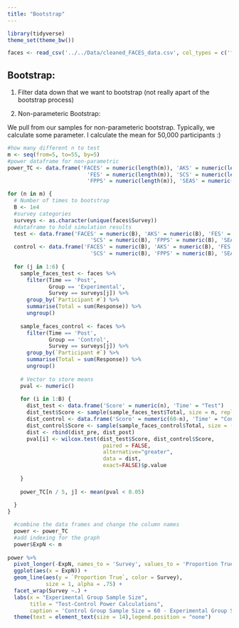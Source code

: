 ```yaml
---
title: "Bootstrap"
---
```


```r
library(tidyverse)
theme_set(theme_bw())
```


```r
faces <- read_csv('../../Data/cleaned_FACES_data.csv', col_types = c('ffffdf'))
```

## Bootstrap:

1. Filter data down that we want to bootstrap (not really apart of the bootstrap process)

2. Non-parameteric Bootstrap:

We pull from our samples for non-parameteric bootstrap. Typically, we calculate some parameter. I calculate the mean for 50,000 participants :)

```r
#how many different n to test
m <- seq(from=5, to=55, by=5)
#power dataframe for non-parametric
power_TC <- data.frame('FACES' = numeric(length(m)), 'AKS' = numeric(length(m)), 
                         'FES' = numeric(length(m)), 'SCS' = numeric(length(m)), 
                         'FPPS' = numeric(length(m)), 'SEAS' = numeric(length(m)))

```


```r
for (n in m) {
  # Number of times to bootstrap
  B <- 1e4
  #survey categories
  surveys <- as.character(unique(faces$Survey))
  #dataframe to hold simulation results
  test <- data.frame('FACES' = numeric(B), 'AKS' = numeric(B), 'FES' = numeric(B),
                          'SCS' = numeric(B), 'FPPS' = numeric(B), 'SEAS' = numeric(B))
  control <- data.frame('FACES' = numeric(B), 'AKS' = numeric(B), 'FES' = numeric(B),
                          'SCS' = numeric(B), 'FPPS' = numeric(B), 'SEAS' = numeric(B))
  
  for (j in 1:6) {
    sample_faces_test <- faces %>%
      filter(Time == 'Post', 
             Group == 'Experimental',
             Survey == surveys[j]) %>%
      group_by(`Participant #`) %>%
      summarise(Total = sum(Response)) %>%
      ungroup()
    
    sample_faces_control <- faces %>%
      filter(Time == 'Post', 
             Group == 'Control',
             Survey == surveys[j]) %>%
      group_by(`Participant #`) %>%
      summarise(Total = sum(Response)) %>%
      ungroup()
  
    # Vector to store means
    pval <- numeric()
    
    for (i in 1:B) {
      dist_test <- data.frame('Score' = numeric(n), 'Time' = "Test")
      dist_test$Score <- sample(sample_faces_test$Total, size = n, replace = T)
      dist_control <- data.frame('Score' = numeric(60-n), 'Time' = "Control")
      dist_control$Score <- sample(sample_faces_control$Total, size = (60-n), replace = T)
      dist <- rbind(dist_pre, dist_post)
      pval[i] <- wilcox.test(dist_test$Score, dist_control$Score, 
                              paired = FALSE,
                              alternative="greater",
                              data = dist,
                              exact=FALSE)$p.value
      
    }
    
    power_TC[n / 5, j] <- mean(pval < 0.05)
  
  }
}
```

```r
  #combine the data frames and change the column names
  power <- power_TC
  #add indexing for the graph
  power$ExpN <- m
  
power %>%
  pivot_longer(-ExpN, names_to = 'Survey', values_to = 'Proportion True') %>%
  ggplot(aes(x = ExpN)) +
  geom_line(aes(y = `Proportion True`, color = Survey),
            size = 1, alpha = .75) +
  facet_wrap(Survey ~.) +
  labs(x = "Experimental Group Sample Size",
       title = "Test-Control Power Calculations",
       caption = 'Control Group Sample Size = 60 - Experimental Group Sample Size') +
  theme(text = element_text(size = 14),legend.position = "none")
```



